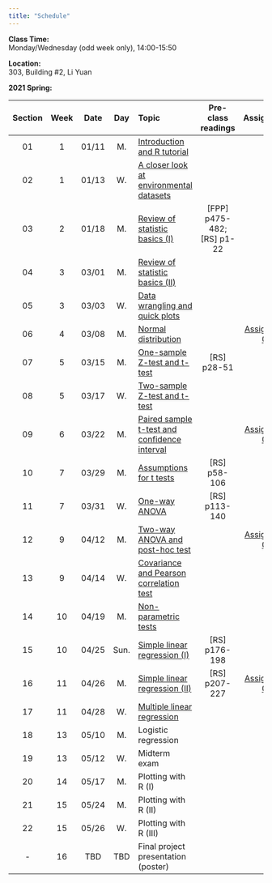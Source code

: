 ---
title: "Schedule"
---
**Class Time:**   
Monday/Wednesday (odd week only), 14:00-15:50

**Location:**   
303, Building #2, Li Yuan

**2021 Spring:**

Section|Week|Date |Day  | Topic                                                                                      |Pre-class readings          |Assignment    |
|:----:|:--:|:---:|:---:|:-------------------------------------------------------------------------------------------|:--------------------------:|:------------:|
|01    |1   |01/11|M.   |[Introduction and R tutorial](https://zhu-group.github.io/ese335/S01.html)                  |                            |              |
|02    |1   |01/13|W.   |[A closer look at environmental datasets](https://zhu-group.github.io/ese335/S02.html)      |                            |              |
|03    |2   |01/18|M.   |[Review of statistic basics (I)](https://zhu-group.github.io/ese335/S03.html)               | [FPP] p475-482; [RS] p1-22 |              |
|04    |3   |03/01|M.   |[Review of statistic basics (II)](https://zhu-group.github.io/ese335/S04.html)              |                            |              |
|05    |3   |03/03|W.   |[Data wrangling and quick plots](https://zhu-group.github.io/ese335/S05.html)               |                            |              |
|06    |4   |03/08|M.   |[Normal distribution](https://zhu-group.github.io/ese335/S06.html)                          |                            | [Assignment 01](https://zhu-group.github.io/ese335/download/Assignment_01.pdf) |
|07    |5   |03/15|M.   |[One-sample Z-test and t-test](https://zhu-group.github.io/ese335/S07.html)                 | [RS] p28-51                |              |
|08    |5   |03/17|W.   |[Two-sample Z-test and t-test](https://zhu-group.github.io/ese335/S08.html)                 |                            |              |
|09    |6   |03/22|M.   |[Paired sample t-test and confidence interval](https://zhu-group.github.io/ese335/S09.html) |                            | [Assignment 02](https://zhu-group.github.io/ese335/download/Assignment_02.pdf) |
|10    |7   |03/29|M.   |[Assumptions for t tests](https://zhu-group.github.io/ese335/S10.html)                      | [RS] p58-106               |              |
|11    |7   |03/31|W.   |[One-way ANOVA](https://zhu-group.github.io/ese335/S11.html)                                | [RS] p113-140              |              |
|12    |9   |04/12|M.   |[Two-way ANOVA and post-hoc test](https://zhu-group.github.io/ese335/S12.html)              |                            | [Assignment 03](https://zhu-group.github.io/ese335/download/Assignment_03.pdf) |
|13    |9   |04/14|W.   |[Covariance and Pearson correlation test](https://zhu-group.github.io/ese335/S13.html)      |                            |              |
|14    |10  |04/19|M.   |[Non-parametric tests](https://zhu-group.github.io/ese335/S14.html)                         |                            |              |
|15    |10  |04/25|Sun. |[Simple linear regression (I)](https://zhu-group.github.io/ese335/S15.html)                 | [RS] p176-198              |              |
|16    |11  |04/26|M.   |[Simple linear regression (II)](https://zhu-group.github.io/ese335/S16.html)                | [RS] p207-227              | [Assignment 04](https://zhu-group.github.io/ese335/download/Assignment_04.pdf) |
|17    |11  |04/28|W.   |[Multiple linear regression](https://zhu-group.github.io/ese335/S17.html)                   |                            |              |
|18    |13  |05/10|M.   |Logistic regression                         |              |              |
|19    |13  |05/12|W.   |Midterm exam                                |              |              |
|20    |14  |05/17|M.   |Plotting with R (I)                         |              |              |
|21    |15  |05/24|M.   |Plotting with R (II)                        |              |              |
|22    |15  |05/26|W.   |Plotting with R (III)                       |              |              |  
|-     |16  |TBD  |TBD  |Final project presentation (poster)         |              |              |
